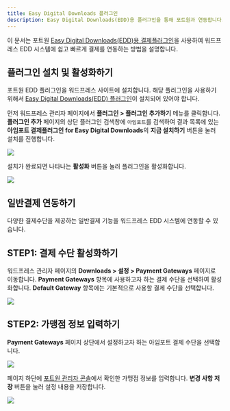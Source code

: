 ```yaml
---
title: Easy Digital Downloads 플러그인
description: Easy Digital Downloads(EDD)용 플러그인을 통해 포트원과 연동합니다.
---
```




이 문서는 포트원 [Easy Digital Downloads(EDD)용 결제플러그인](https://ko.wordpress.org/plugins/iamport-for-easy-digital-downloads/)을 사용하여 워드프레스 EDD 시스템에 쉽고 빠르게 결제를 연동하는 방법을 설명합니다.

## 플러그인 설치 및 활성화하기

포트원 EDD 플러그인을 워드프레스 사이트에 설치합니다. 해당 플러그인을 사용하기 위해서 [Easy Digital Downloads(EDD) 플러그인](https://ko.wordpress.org/plugins/easy-digital-downloads/)이 설치되어 있어야 합니다.

먼저 워드프레스 관리자 페이지에서 **플러그인 > 플러그인 추가하기** 메뉴를 클릭합니다. **플러그인 추가** 페이지의 상단 플러그인 검색창에 `아임포트`를 검색하여 결과 목록에 있는 **아임포트 결제플러그인 for Easy Digital Downloads**의 **지금 설치하기** 버튼을 눌러 설치를 진행합니다.

![](</gitbook-assets/ko/edd-1.png>)

설치가 완료되면 나타나는 **활성화** 버튼을 눌러 플러그인을 활성화합니다.

![](</gitbook-assets/ko/edd-2.png>)

## 일반결제 연동하기

다양한 결제수단을 제공하는 일반결제 기능을 워드프레스 EDD 시스템에 연동할 수 있습니다.

## STEP1: 결제 수단 활성화하기

워드프레스 관리자 페이지의 **Downloads > 설정 > Payment Gateways** 페이지로 이동합니다. **Payment Gateways** 항목에 사용하고자 하는 결제 수단을 선택하여 활성화합니다. **Default Gateway** 항목에는 기본적으로 사용할 결제 수단을 선택합니다.

![](</gitbook-assets/ko/edd-3.png>)

## STEP2: 가맹점 정보 입력하기

**Payment Gateways** 페이지 상단에서 설정하고자 하는 아임포트 결제 수단을 선택합니다.

![](</gitbook-assets/ko/edd-4.png>)

페이지 하단에 [포트원 관리자 콘솔](https://admin.portone.io)에서 확인한 가맹점 정보를 입력합니다. **변경 사항 저장** 버튼을 눌러 설정 내용을 저장합니다.

![](</gitbook-assets/ko/edd-5.png>)
